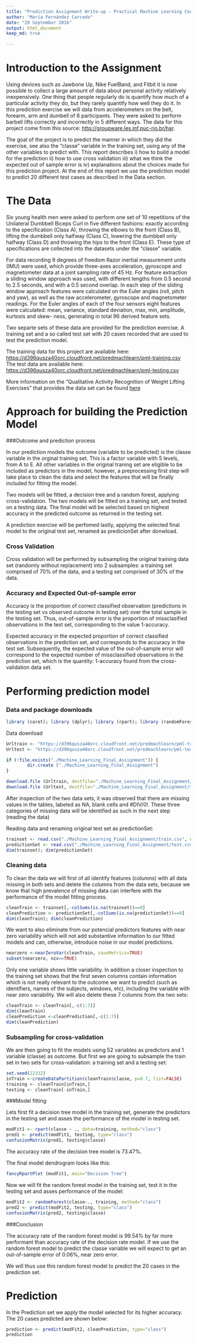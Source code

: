```yaml
---
title: "Prediction Assignment Write-up - Practical Machine Learning Course - Coursera"
author: "María Fernández Carcedo"
date: "29 September 2016"
output: html_document 
keep_md: true     
                
---
```


# Introduction to the Assignment


Using devices such as Jawbone Up, Nike FuelBand, and Fitbit it is now possible to collect a large amount of data about personal activity relatively inexpensively. One thing that people regularly do is quantify how much of a particular activity they do, but they rarely quantify how well they do it.  In this prediction exercise we will data from accelerometers on the belt, forearm, arm and dumbell of 6 participants. They were asked to perform barbell lifts correctly and incorrectly in 5 different ways. The data for this project come from this source: [http://groupware.les.inf.puc-rio.br/har](http://groupware.les.inf.puc-rio.br/har). 

The goal of the project is to predict the manner in which they did the exercise, see also the "classe" variable in the training set, using any of the other variables to predict with. This report describes i) how to build a model for the prediction ii) how to use cross validation iii) what we think the expected out of sample error is iv) explanations about the choices made for this prediction project. At the end of this report we use the prediction model to predict 20 different test cases as described in the Data section.

# The Data

Six young health men were asked to perform one set of 10 repetitions of the Unilateral Dumbbell Biceps Curl in five different fashions: exactly according to the specification (Class A), throwing the elbows to the front (Class B), lifting the dumbbell only halfway (Class C), lowering the dumbbell only halfway (Class D) and throwing the hips to the front (Class E). These type of specifications are collected into the datasets under the "classe" variable. 

For data recording 9 degrees of freedom Razor inertial measurement units (IMU) were used, which provide three-axes acceleration, gyroscope and magnetometer data at a joint sampling rate of 45 Hz. For feature extraction a sliding window approach was used, with different lengths from 0.5 second to 2.5 seconds, and with a 0.5 second overlap. In each step of the sliding window approach features were calculated on the Euler angles (roll, pitch and yaw), as well as the raw accelerometer, gyroscope and magnetometer readings. For the Euler angles of each of the four sensors eight features were calculated: mean, variance, standard deviation, max, min, amplitude, kurtosis and skew- ness, generating in total 96 derived feature sets.

Two separte sets of these data are provided for the prediction exercise. A training set and a so called test set with 20 cases recorded that are used to test the prediction model. 

The training data for this project are available here: 
[https://d396qusza40orc.cloudfront.net/predmachlearn/pml-training.csv](https://d396qusza40orc.cloudfront.net/predmachlearn/pml-training.csv)
The test data are available here: 
[https://d396qusza40orc.cloudfront.net/predmachlearn/pml-testing.csv](https://d396qusza40orc.cloudfront.net/predmachlearn/pml-testing.csv)

More information on the "Qualitative Activity Recognition of Weight Lifting Exercises" that provides the data set can be found [here](http://groupware.les.inf.puc-rio.br/har)

# Approach for building the Prediction Model

###Outcome and prediction process

In our prediction models the outcome (variable to be predicted) is the classe variable in the orginal training set. This is a factor variable with 5 levels, from A to E. All other variables in the original traning set are eligible to be included as predictors in the model, however, a preprocessing first step will take place to clean the data and select the features that will be finally included for fitting the model.

Two models will be fitted, a decision tree and a random forest, applying cross-validation. The two models will be fitted on a training set, and tested on a testing data. The final model will be selected based on highest accuracy in the predicted outcome as returned in the testing set.

A prediction exercise will be perfomed lastly, applying the selected final model to the original test set, renamed as predicionSet after donwload.

### Cross Validation

Cross validation will be performed by subsampling the original training data set (randomly without replacement) into 2 subsamples: a training set comprised of 70% of the data, and a testing set comprised of 30% of the data. 

### Accuracy and Expected Out-of-sample error

Accuracy is the proportion of correct classified observation (predictions in the testing set vs observed outcome in testing set) over the total sample in the testing set. Thus, out-of-sample error is the proportion of missclasified observations in the test set, corresponding to the value 1-accuracy.

Expected accuracy in the expected proportion of correct classified observations in the prediction set, and corresponds to the accuracy in the test set. Subsequently, the expected value of the out-of-sample error will correspond to the expected number of missclassified observations in the prediction set, which is the quantity: 1-accuracy found from the cross-validation data set.

# Performing prediction model

### Data and package downloads

```r
library (caret); library (dplyr); library (rpart); library (randomForest); library (rattle)
```

Data download

```r
Urltrain <- "https://d396qusza40orc.cloudfront.net/predmachlearn/pml-training.csv"
Urltest <- "https://d396qusza40orc.cloudfront.net/predmachlearn/pml-testing.csv"

if (!file.exists("./Machine_Learning_Final_Assignment")) {
        dir.create ("./Machine_Learning_Final_Assignment")
}

download.file (Urltrain, destfile="./Machine_Learning_Final_Assignment/train.csv", method = "curl")
download.file (Urltest, destfile="./Machine_Learning_Final_Assignment/test.csv", method = "curl")
```

After inspection of the two data sets, it was observed that there are missing values in the tables, labeled as NA, blank cells and #DIV/0!. These three categories of missing data will be identified as such in the next step (reading the data)

Reading data and renaming original test set as predictionSet:

```r
trainset <- read.csv("./Machine_Learning_Final_Assignment/train.csv", na.strings=c("NA", " ", "#DIV/0!"))
predictionSet <- read.csv("./Machine_Learning_Final_Assignment/test.csv", na.strings=c("NA", " ", "#DIV/0!"))
dim(trainset); dim(predictionSet)
```

### Cleaning data

To clean the data we will first of all identify features (columns) with all data missing in both sets and delete the columns from the data sets, because we know that high prevalence of missing data can interfere with the performance of the model fitting process.

```r
cleanTrain <- trainset[,-colSums(is.na(trainset))==0]
cleanPrediction <- predictionSet[,-colSums(is.na(predictionSet))==0]
dim(cleanTrain); dim(cleanPrediction)
```

We want to also eliminate from our potencial predictors features with near zero variability which will not add substantive information to our fitted models and can, otherwise, introduce noise in our model predictions.

```r
nearzero <-nearZeroVar(cleanTrain, saveMetrics=TRUE)
subset(nearzero, nzv==TRUE)
```

Only one variable shows little variability. In addition a closer inspection to the training set shows that the first seven columns contain information which is not really relevant to the outcome we want to predict (such as identifiers, names of the subjects, windows, etc), including the variable with near zero variability. We will also delete these 7 columns from the two sets:

```r
cleanTrain <- cleanTrain[,-c(1:7)]
dim(cleanTrain)
cleanPrediction <-cleanPrediction[,-c(1:7)]
dim(cleanPrediction)
```

### Subsampling for cross-validation

We are then going to fit the models using 52 variables as predictors and 1 variable (classe) as outcome. But first we are going to subsample the train set in two sets for cross-validation: a training set and a testing set:

```r
set.seed(22332)
inTrain <-createDataPartition(cleanTrain$classe, p=0.7, list=FALSE)
training <- cleanTrain[inTrain,]
testing <- cleanTrain[-inTrain,]
```

###Model fitting

Lets first fit a decision tree model in the training set, generate the predictors in the testing set and asses the performance of the model in testing set.

```r
modFit1 <- rpart(classe ~ ., data=training, method="class")
pred1 <- predict(modFit1, testing, type="class")
confusionMatrix(pred1, testing$classe)
```

The accuracy rate of the decision tree model is 73.47%.

The final model dendrogram looks like this:

```r
fancyRpartPlot (modFit1, main="Decision Tree")
```

Now we will fit the random forest model in the training set, test it in the testing set and asses performance of the model:

```r
modFit2 <- randomForest(classe~., training, method="class")
pred2 <- predict(modFit2, testing, type="class")
confusionMatrix(pred2, testing$classe)
```

###Conclusion

The accuracy rate of the random forest model is 99.54% by far more performant than accuracy rate of the decision rate model. If we use the random forest model to predict the classe variable we will expect to get an out-of-sample error of 0.06%, near zero error. 

We will thus use this random forest model to predict the 20 cases in the prediction set.

# Prediction

In the Prediction set we apply the model selected for its higher accuracy. The 20 cases predicted are shown below:

```r
prediction <- predict(modFit2, cleanPrediction, type="class")
prediction
```





